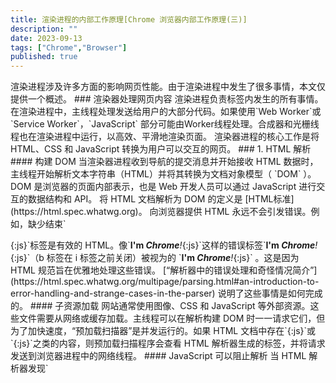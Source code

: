 ```yaml
---
title: 渲染进程的内部工作原理[Chrome 浏览器内部工作原理(三)]
description: ""
date: 2023-09-13
tags: ["Chrome","Browser"]
published: true
---
```

<Callout>
渲染进程涉及许多方面的影响网页性能。由于渲染进程中发生了很多事情，本文仅提供一个概述。
</Callout>
### 渲染器处理网页内容
渲染进程负责标签内发生的所有事情。在渲染进程中，主线程处理发送给用户的大部分代码。如果使用`Web Worker`或`Service Worker`，`JavaScript` 部分可能由Worker线程处理。合成器和光栅线程也在渲染进程中运行，以高效、平滑地渲染页面。  
渲染器进程的核心工作是将 HTML、CSS 和 JavaScript 转换为用户可以交互的网页。
### 1. HTML 解析
#### 构建 DOM
当渲染器进程收到导航的提交消息并开始接收 HTML 数据时，主线程开始解析文本字符串（HTML）并将其转换为文档对象模型（ `DOM` ）。  
DOM 是浏览器的页面内部表示，也是 Web 开发人员可以通过 JavaScript 进行交互的数据结构和 API。  
将 HTML 文档解析为 DOM 的定义是 [HTML标准](https://html.spec.whatwg.org)。 向浏览器提供 HTML 永远不会引发错误。例如，缺少结束`</p>{:js}`标签是有效的 HTML。像`<b>I'm <i>Chrome</b>!</i>{:js}`这样的错误标签`<b>I'm <i>Chrome</b>!</i>{:js}`（b 标签在 i 标签之前关闭）被视为的 `<b>I'm <i>Chrome</i></b><i>!</i>{:js}` 。这是因为 HTML 规范旨在优雅地处理这些错误。
[“解析器中的错误处理和奇怪情况简介”](https://html.spec.whatwg.org/multipage/parsing.html#an-introduction-to-error-handling-and-strange-cases-in-the-parser) 说明了这些事情是如何完成的。
#### 子资源加载
网站通常使用图像、CSS 和 JavaScript 等外部资源。这些文件需要从网络或缓存加载。主线程可以在解析构建 DOM 时一一请求它们，但为了加快速度，“预加载扫描器”是并发运行的。如果 HTML 文档中存在`<img>{:js}`或`<link>{:js}`之类的内容，则预加载扫描程序会查看 HTML 解析器生成的标签，并将请求发送到浏览器进程中的网络线程。
#### JavaScript 可以阻止解析
当 HTML 解析器发现`<script>{:js}`标签时，它会暂停 HTML 文档的解析，并必须加载、解析和执行 JavaScript 代码。为什么？因为 JavaScript 可以使用`document.write(){:js}`之类的东西来改变文档的形状，这会改变整个 DOM 结构。这就是为什么 HTML 解析器必须等待 JavaScript 在恢复 HTML 文档的解析之前运行。
#### 向浏览器提示要如何加载资源
可以将`async`或`defer`属性添加到`<script>{:js}`标签。然后浏览器异步加载并运行 JavaScript 代码，并且不会阻止解析。也可以使用 JavaScript 模块。`<link rel="preload">{:js}`是一种通知浏览器当前导航肯定需要该资源并且希望尽快下载的方式。
### 2. 样式计算
拥有 DOM 不足以了解页面的外观，因为可以在 CSS 中设置页面元素的样式。主线程解析 CSS 并确定每个 DOM 节点的计算样式。基于 CSS 选择器对每个元素应用哪种样式。可以在 `DevTools` 的`computed`部分中查看样式信息。  
即使不提供任何 CSS，每个 DOM 节点也有一个计算样式。 `<h1>{:js}`标记显示得比`<h2>{:js}`标记大，并且为每个元素定义了边距。这是因为浏览器有一个 **默认样式表** 。
### 3. 布局
布局是寻找元素几何形状的过程。主线程遍历 DOM 和计算样式并创建布局树，其中包含 xy 坐标和边界框大小等信息。布局树可能与 DOM 树的结构类似，但它只包含与页面上可见内容相关的信息。如果应用了`display: none{:js}`，则该元素不是布局树的一部分（但是，具有`visibility: hidden{:js}`元素位于布局树中）。类似地，如果应用了类似`p::before{content:"Hi!"}{:js}`的伪元素，它就会包含在布局树中，即使它不在 DOM 中。
### 4. 分层
为了找出哪些元素需要位于哪些层中，主线程会遍历布局树来创建层树（这部分在`DevTools`性能面板中称为`Update Layer Tree`）。滚动条、堆叠上下文、transform、opacity 等样式都会或多或少的影响分层结果,如果页面的某些部分应该是单独的层（例如滑入式侧面菜单），但没有获得单独的层，那么可以使用 CSS 中的`will-change`属性向浏览器提示。
### 5. 绘制
**主线程**会为每个层单独产生绘制指令集，用于描述这一层的内容该如何画出来。完成绘制后，主线程将每个图层的绘制信息提交给**合成线程**，剩余工作将由**合成线程**完成。**合成线程**首先对每个图层进行分块，将其划分为更多的小区域。它会从**线程池**中拿取多个线程来完成分块工作。
### 6. 光栅化
合成器线程会将块信息交给 GPU 进程，以极高的速度完成光栅化。GPU 进程会开启多个线程来完成光栅化，合成器线程可以对不同的光栅线程进行优先级排序，以便可以首先对视口内（或附近）内的事物进行光栅化。图层还具有针对不同分辨率的多个平铺，以处理诸如放大操作之类的操作。一旦图块被光栅化，合成器线程就会收集称为 **Draw quads** 的图块信息来创建**合成器框架**。
- **Draw quads**：包含诸如图块在内存中的位置以及考虑到页面合成的情况下在页面中绘制图块的位置等信息。
- **合成器框架**：代表页面框架的绘制四边形的集合。
### 7. 画
合成器框架通过 IPC 提交给浏览器进程。此时，可以从 UI 线程添加另一个合成器框架以进行浏览器 UI 更改，或者从其他渲染器进程添加以进行扩展。这些合成器帧被发送到 GPU 以将其显示在屏幕上。如果出现滚动事件，合成器线程将创建另一个合成器帧并发送到 GPU，完成最终的屏幕成像。
- 合成的好处是它是在不涉及主线程的情况下完成的。合成器线程不需要等待样式计算或 JavaScript 执行。旋转、缩放等变形发生在合成线程，与渲染主线程无关，这就是`transform{:js}`效率高的本质原因。
